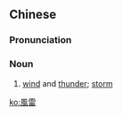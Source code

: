 {{also|风雷}}
==Chinese==
{{zh-forms|s=风雷}}

===Pronunciation===
{{zh-pron
|m=fēngléi
|cat=n
}}

===Noun===
{{zh-noun}}

# [[wind]] and [[thunder]]; [[storm]]

[[ko:風雷]]
